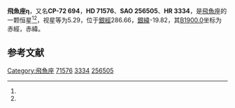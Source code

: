 {{Starbox begin
| name = 飛魚座η
}}
{{Starbox observe
| epoch = [[J2000.0|J2000.0]]
| constell = [[飛魚座|飛魚座]]<ref name=SIMBAD>{{cite web
 | url=http://simbad.u-strasbg.fr/simbad/sim-id?Ident=HR+3334
 | title =Pulsating variable Star
 | publisher=Centre de Données astronomiques de Strasbourg
 | work=SIMBAD
 | accessdate=2012-07-13}}</ref><ref name=DATA>{{cite web
 | url=http://vizier.u-strasbg.fr/viz-bin/VizieR-5?-out.add=.&-source=5050&-corr=PK=HR&-out.max=9999&HR=3334
 | title =VizieR Detailed Page
 | accessdate=2012-07-13}}</ref>
| 星官 = 
| ra = {{RA|8|22|4.4}}<ref name=SIMBAD /><ref name=DATA />
| dec = {{DEC|-73|24|0}}<ref name=SIMBAD /><ref name=DATA />
| appmag_v = 5.29<ref name=SIMBAD /><ref name=DATA />
}}
{{Starbox character
| class = A0-1IV-V<ref name=SIMBAD /><ref name=DATA />
| b-v = 0.01<ref name=SIMBAD /><ref name=DATA />
| u-b = -0.01<ref name=SIMBAD /><ref name=DATA />
| r-i = <ref name=SIMBAD /><ref name=DATA />
| variable = 
}}
{{Starbox astrometry
| radial_v = -0.01
| prop_mo_ra = 20
| parallax = 0.01
| p_error = 
}}
{{Starbox catalog
| names =CP-72 694，[[SAO星表|SAO]] 256505，[[HD星表|HD]] 71576，[[HR星表|HR]] 3334}}
{{Starbox reference |Simbad=HR+3334}}
{{Starbox end}}

'''飛魚座η'''，又名'''CP-72 694'''，'''HD 71576'''、'''SAO 256505'''、'''HR 3334'''，是[[飛魚座|飛魚座]]的一颗恒星<ref name=SIMBAD /><ref name=DATA />，视星等为5.29，位于[[銀道座標系|銀經]]286.66，[[銀道座標系|銀緯]]-19.82，其[[B1900.0|B1900.0]]坐标为赤經{{RA|8|22|58.5}}，赤緯{{DEC|-73|-19.82|35}}。

== 参考文献 ==
{{reflist}}

{{star-stub}}

{{飛魚座恒星}}
[[Category:飛魚座|Category:飛魚座]]
[[Category:HD和HDE天體|71576]]
[[Category:HR天體|3334]]
[[Category:SAO天體|256505]]